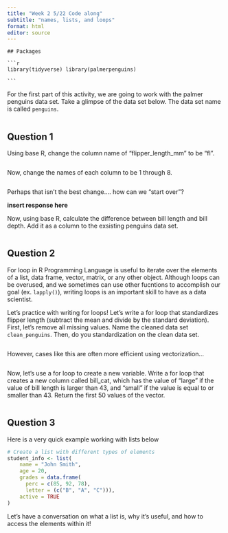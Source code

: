 ```yaml
---
title: "Week 2 5/22 Code along"
subtitle: "names, lists, and loops"
format: html
editor: source
---
```


````         
## Packages  

```r
library(tidyverse) library(palmerpenguins) 

```
````

For the first part of this activity, we are going to work with the palmer penguins data set. Take a glimpse of the data set below. The data set name is called `penguins`. 

```r

```

## Question 1

Using base R, change the column name of "flipper_length_mm" to be "fl". 

```r

```

Now, change the names of each column to be 1 through 8.

```r

```

Perhaps that isn't the best change.... how can we "start over"?

**insert response here**

Now, using base R, calculate the difference between bill length and bill depth. Add it as a column to the exsisting penguins data set. 

```r

```

## Question 2 

For loop in R Programming Language is useful to iterate over the elements of a list, data frame, vector, matrix, or any other object. Although loops can be overused, and we sometimes can use other fucntions to accomplish our goal (ex. `lapply()`), writing loops is an important skill to have as a data scientist. 

Let's practice with writing for loops! Let's write a for loop that standardizes flipper length (subtract the mean and divide by the standard deviation). First, let's remove all missing values. Name the cleaned data set `clean_penguins`. Then, do you standardization on the clean data set. 

```r


```

However, cases like this are often more efficient using vectorization...

```r

```


Now, let's use a for loop to create a new variable. Write a for loop that creates a new column called bill_cat, which has the value of "large" if the value of bill length is larger than 43, and "small" if the value is equal to or smaller than 43. Return the first 50 values of the vector. 

```r


```


## Question 3

Here is a very quick example working with lists below

```r
# Create a list with different types of elements
student_info <- list(
    name = "John Smith",
    age = 20,
    grades = data.frame(
      perc = c(85, 92, 78),
      letter = (c("B", "A", "C"))),
    active = TRUE
)
```


Let's have a conversation on what a list is, why it's useful, and how to access the elements within it!

```r

```
